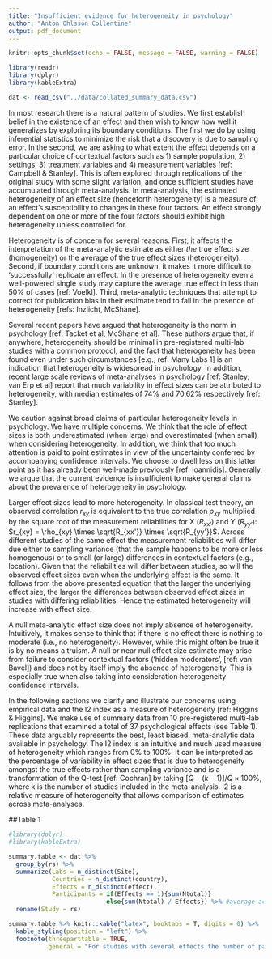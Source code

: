 ```yaml
---
title: "Insufficient evidence for heterogeneity in psychology"
author: "Anton Ohlsson Collentine"
output: pdf_document
---
```


```r
knitr::opts_chunk$set(echo = FALSE, message = FALSE, warning = FALSE)
```

```r
library(readr)
library(dplyr)
library(kableExtra)

dat <- read_csv("../data/collated_summary_data.csv")
```

In most research there is a natural pattern of studies. We first establish belief in the existence of an effect and then wish to know how well it generalizes by exploring its boundary conditions. The first we do by using inferential statistics to minimize the risk that a discovery is due to sampling error. In the second, we are asking to what extent the effect depends on a particular choice of contextual factors such as 1) sample population, 2) settings, 3) treatment variables and 4) measurement variables [ref: Campbell & Stanley]. This is often explored through replications of the original study with some slight variation, and once sufficient studies have accumulated through meta-analysis. In meta-analysis, the estimated heterogeneity of an effect size (henceforth heterogeneity) is a measure of an effect's susceptibility to changes in these four factors. An effect strongly dependent on one or more of the four factors should exhibit high heterogeneity unless controlled for. 

Heterogeneity is of concern for several reasons. First, it affects the interpretation of the meta-analytic estimate as either _the_ true effect size (homogeneity) or the average of the true effect sizes (heterogeneity). Second, if boundary conditions are unknown, it makes it more difficult to 'successfully' replicate an effect. In the presence of heterogeneity even a well-powered single study may capture the average true effect in less than 50% of cases [ref: Voelkl]. Third, meta-analytic techniques that attempt to correct for publication bias in their estimate tend to fail in the presence of heterogeneity [refs: Inzlicht, McShane]. 

Several recent papers have argued that heterogeneity is the norm in psychology [ref: Tacket et al, McShane et al]. These authors argue that, if anywhere, heterogeneity should be minimal in pre-registered multi-lab studies with a common protocol, and the fact that heterogeneity has been found even under such circumstances [e.g., ref: Many Labs 1] is an indication that heterogeneity is widespread in psychology. In addition, recent large scale reviews of meta-analyses in psychology [ref: Stanley; van Erp et al] report that much variability in effect sizes can be attributed to heterogeneity, with median estimates of 74% and 70.62% respectively [ref: Stanley].

We caution against broad claims of particular heterogeneity levels in psychology. We have multiple concerns. We think that the role of effect sizes is both underestimated (when large) and overestimated (when small) when considering heterogeneity. In addition, we think that too much attention is paid to point estimates in view of the uncertainty conferred by accompanying confidence intervals. We choose to dwell less on this latter point as it has already been well-made previously [ref: Ioannidis]. Generally, we argue that the current evidence is insufficient to make general claims about the prevalence of heterogeneity in psychology.

Larger effect sizes lead to more heterogeneity. In classical test theory, an observed correlation $r_{xy}$ is equivalent to the true correlation $\rho_{xy}$ multiplied by the square root of the measurement reliabilities for X ($R_{xx'}$) and Y ($R_{yy'}$): $r_{xy} = \rho_{xy} \times \sqrt{R_{xx'}} \times \sqrt{R_{yy'}}$. Across different studies of the same effect the measurement reliabilities will differ due either to sampling variance (that the sample happens to be more or less homogenous) or to small (or large) differences in contextual factors (e.g., location). Given that the reliabilities will differ between studies, so will the observed effect sizes even when the underlying effect is the same. It follows from the above presented equation that the larger the underlying effect size, the larger the differences between observed effect sizes in studies with differing reliabilities. Hence the estimated heterogeneity will increase with effect size. 

A null meta-analytic effect size does not imply absence of heterogeneity. Intuitively, it makes sense to think that if there is no effect there is nothing to moderate (i.e., no heterogeneity). However, while this might often be true it is by no means a truism. A null or near null effect size estimate may arise from failure to consider contextual factors ('hidden moderators', [ref: van Bavel]) and does not by itself imply the absence of heterogeneity. This is especially true when also taking into consideration heterogeneity confidence intervals.

In the following sections we clarify and illustrate our concerns using empirical data and the I2 index as a measure of heterogeneity [ref: Higgins & Higgins]. We make use of summary data from 10 pre-registered multi-lab replications that examined a total of 37 psychological effects (see Table 1). These data arguably represents the best, least biased, meta-analytic data available in psychology. The I2 index is an intuitive and much used measure of heterogeneity which ranges from 0% to 100%. It can be interpreted as the percentage of variability in effect sizes that is due to heterogeneity amongst the true effects rather than sampling variance and is a transformation of the Q-test [ref: Cochran] by taking $[Q - (k - 1)] / Q \times 100$%, where k is the number of studies included in the meta-analysis. I2 is a relative measure of heterogeneity that allows comparison of estimates across meta-analyses.

##Table 1
```r
#library(dplyr)
#library(kableExtra)

summary.table <- dat %>% 
  group_by(rs) %>% 
  summarize(Labs = n_distinct(Site),
            Countries = n_distinct(country), 
            Effects = n_distinct(effect),
            Participants = if(Effects == 1){sum(Ntotal)}
                           else{sum(Ntotal) / Effects}) %>% #average across effects
  rename(Study = rs)

summary.table %>% knitr::kable("latex", booktabs = T, digits = 0) %>% 
  kable_styling(position = "left") %>% 
  footnote(threeparttable = TRUE,
           general = "For studies with several effects the number of participants is the average across effects, rounded to the closest whole number. Participant numbers are those used for primary analyses by original authors (i.e., after exclusions). ML = Many Labs, RRR = Registered Replication Report.")
```

<!-- General thought: Ml1 compares heterogeneity from the perspective of between lab vs. between effects and concludes that heterogeneity depends mostly on the effect. However, it seems unsurprising that a certain lab (when not perversely motivated) does not systematically bias effects, but rather that a location might have differential effects on different studied effects. -->

<!-- This might mean that we have missed an important moderator, or that there is a lot of small moderators missed (thinking about it, this seems to differ from random fluctuations in that they are still systematic in some sense, on the other hand, whether they cancel out or not is in itself due to "chance". If an effect (but perhaps not others) is moderated by what time of the day the study is run this can lead to heterogeneity, but say there is also a time-independent moderator such as whether the room is warm -> then we get heterogeneity even if two labs measure at the same time, at what point do these things become "noise" rather than systematic bias? Because we have so few labs it is difficult to separate these?) -->

